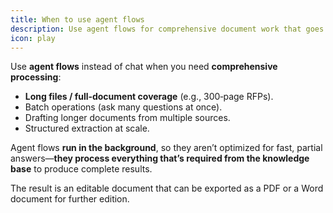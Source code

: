 ```yaml
---
title: When to use agent flows
description: Use agent flows for comprehensive document work that goes beyond quick chat answers.
icon: play
---
```


Use **agent flows** instead of chat when you need **comprehensive processing**:

- **Long files / full‑document coverage** (e.g., 300‑page RFPs).
- Batch operations (ask many questions at once).
- Drafting longer documents from multiple sources.
- Structured extraction at scale.

Agent flows **run in the background**, so they aren’t optimized for fast, partial answers—**they process everything that’s required from the knowledge base** to produce complete results.

The result is an editable document that can be exported as a PDF or a Word document for further edition.
